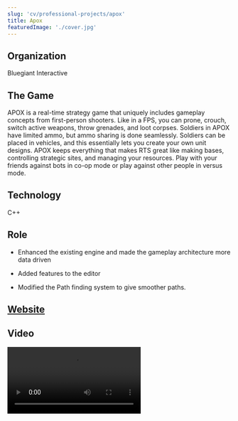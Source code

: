 ```yaml
---
slug: 'cv/professional-projects/apox'
title: Apox
featuredImage: './cover.jpg'
---
```



## Organization

Bluegiant Interactive

## The Game

APOX is a real-time strategy game that uniquely includes gameplay concepts from first-person shooters. Like in a FPS, you can prone, crouch, switch active weapons, throw grenades, and loot corpses. Soldiers in APOX have limited ammo, but ammo sharing is done seamlessly. Soldiers can be placed in vehicles, and this essentially lets you create your own unit designs. APOX keeps everything that makes RTS great like making bases, controlling strategic sites, and managing your resources. Play with your friends against bots in co-op mode or play against other people in versus mode.

## Technology

C++

## Role

-   Enhanced the existing engine and made the gameplay architecture more data driven

-   Added features to the editor

-   Modified the Path finding system to give smoother paths.

## [Website](http://store.steampowered.com/app/80000/)

## Video

<Video src="https://www.youtube.com/embed/PzW39q3maRk" title="Apox Video" />
